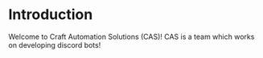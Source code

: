 # Introduction

Welcome to Craft Automation Solutions (CAS)! CAS is a team which works on developing discord bots!
